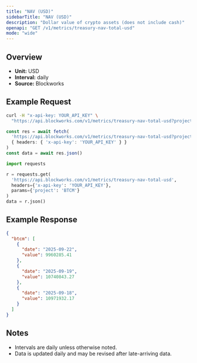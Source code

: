 ```yaml
---
title: "NAV (USD)"
sidebarTitle: "NAV (USD)"
description: "Dollar value of crypto assets (does not include cash)"
openapi: "GET /v1/metrics/treasury-nav-total-usd"
mode: "wide"
---
```


## Overview

- **Unit:** USD
- **Interval:** daily
- **Source:** Blockworks

## Example Request

<CodeGroup>

```bash cURL
curl -H "x-api-key: YOUR_API_KEY" \
  "https://api.blockworks.com/v1/metrics/treasury-nav-total-usd?project=BTCM"
```

```typescript TypeScript
const res = await fetch(
  'https://api.blockworks.com/v1/metrics/treasury-nav-total-usd?project=BTCM',
  { headers: { 'x-api-key': 'YOUR_API_KEY' } }
)
const data = await res.json()
```

```python Python
import requests

r = requests.get(
  'https://api.blockworks.com/v1/metrics/treasury-nav-total-usd',
  headers={'x-api-key': 'YOUR_API_KEY'},
  params={'project': 'BTCM'}
)
data = r.json()
```

</CodeGroup>

## Example Response

```json
{
  "btcm": [
    {
      "date": "2025-09-22",
      "value": 9960285.41
    },
    {
      "date": "2025-09-19",
      "value": 10740843.27
    },
    {
      "date": "2025-09-18",
      "value": 10971932.17
    }
  ]
}
```

## Notes
- Intervals are daily unless otherwise noted.
- Data is updated daily and may be revised after late-arriving data.